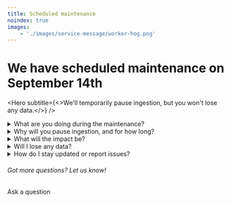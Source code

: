 ```yaml
---
title: Scheduled maintenance
noindex: true
images:
    - './images/service-message/worker-hog.png'
---
```




<div className="block mb-8 mx-auto" style={{ maxWidth: '370px' }}>
  <GatsbyImage image={getImage(props.images[0])} alt="Worker hog" />
</div>

<h1 className="text-center px-2 md:px-8 text-3xl md:text-5xl xl:text-6xl relative z-20">
  We have scheduled maintenance on <span className="text-red">September 14th</span>
</h1>

<Hero
    subtitle={<>We'll temporarily pause ingestion, but you won't lose any data.</>}
/>

<details>
  <summary>What are you doing during the maintenance?</summary>
  <p>
      We're planning to upgrade the Postgres database for our EU cloud, moving from Aurora 11 to Aurora 15. This will make PostHog faster, and much more scalable. 
  </p>
  <p>
      This is planned maintenance, so there's <a href="https://github.com/PostHog/posthog-cloud-infra/issues/2027">a public GitHub issue</a> if you'd like to follow the technical discussion.
  </p>
  </details>

  <details>
  <summary>Why will you pause ingestion, and for how long?</summary>
  <p>
    We can't efficiently upgrade the database while it's in use, so we'll temporarily pause ingestion while work is underway. We expect it to take around four hours. 
  </p>
  </details>

<details>
<summary>What will the impact be?</summary>
  <p>
    This work will only impact users on our EU Cloud, regardless of where the teams are physically located. Self-hosted, hobby, and US cloud users are unaffected. The US cloud has already been upgraded in a previous maintenance.
</p>
<p>
    Teams on the EU Cloud will still be able to log in and analyze historic data as normal, but no new data will be ingested while the maintenance is underway. Instead, we'll queue that data and ingest it once the work is complete. We expect it to take approximately four hours.
</p>
<p>
    Feature flags and experiments will function as expected for your users, but you won't be able to make changes to them until the upgrade is complete. Flags set to persist across authentication steps will not persist for new users who are identified during the upgrade.
</p>
</details>

<details>
<summary>Will I lose any data?</summary>
  <p>
    No. Data will be delayed during the maintenance period and become accessible once the work is complete.
</p>
</details>

<details>
  <summary>How do I stay updated or report issues?</summary>
  <p>
    We'll keep this page updated with the latest information. We'll also post an in-app banner while work is underway and remove it once work is finished.
  </p>
  <p>
    If you're seeing a bug or other unexpected behaviour, you can <a href="http://app.posthog.com/home#supportModal">report it in the app</a>. Alternatively, if you have a question you can <a href="/questions">ask us in our forum</a>.
</p>
<p>
    If you suspect an outage or incident affecting PostHog services, we recommend checking our <a href="https://status.posthog.com/">status page</a> before reporting.
</p>
</details>

<div className="centered py-5">
<h6>Got more questions? Let us know!</h6>
<CallToAction type="primary" width="84" to="/questions">
    Ask a question
</CallToAction>
</div>
